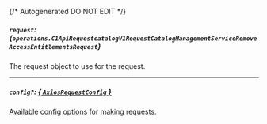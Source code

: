 {/* Autogenerated DO NOT EDIT  */}

##### `request`: *{`operations.C1ApiRequestcatalogV1RequestCatalogManagementServiceRemoveAccessEntitlementsRequest`}*
The request object to use for the request.
<Collapsible openLabel={Labels.showProperties} closeLabel={Labels.hideProperties}>
    <C1ApiRequestcatalogV1RequestCatalogManagementServiceRemoveAccessEntitlementsRequest/>
</Collapsible>

---
##### `config?`: [*{ `AxiosRequestConfig` }*](https://axios-http.com/docs/req_config)
Available config options for making requests.


